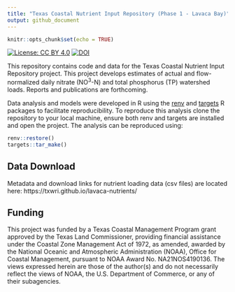 ```yaml
---
title: "Texas Coastal Nutrient Input Repository (Phase 1 - Lavaca Bay)"
output: github_document
---
```


```r
knitr::opts_chunk$set(echo = TRUE)
```

[![License: CC BY 4.0](https://img.shields.io/badge/License-CC%20BY%204.0-lightgrey.svg)](https://creativecommons.org/licenses/by/4.0/)
[![DOI](https://zenodo.org/badge/DOI/10.5281/zenodo.7330754.svg)](https://doi.org/10.5281/zenodo.7330754)

This repository contains code and data for the Texas Coastal Nutrient Input Repository project. This project develops estimates of actual and flow-normalized daily nitrate (NO^3^-N) and total phosphorus (TP) watershed loads. Reports and publications are forthcoming.

Data analysis and models were developed in R using the [renv](https://rstudio.github.io/renv/) and [targets](https://docs.ropensci.org/targets/) R packages to facilitate reproducibility. To reproduce this analysis clone the repository to your local machine, ensure both renv and targets are installed and open the project. The analysis can be reproduced using:

```r
renv::restore()
targets::tar_make()
```

## Data Download

Metadata and download links for nutrient loading data (csv files) are located here: https://txwri.github.io/lavaca-nutrients/


## Funding

This project was funded by a Texas Coastal Management Program grant approved by the Texas Land Commissioner, providing financial assistance under the Coastal Zone Management Act of 1972, as amended, awarded by the National Oceanic and Atmospheric Administration (NOAA), Office for Coastal Management, pursuant to NOAA Award No. NA21NOS4190136. The views expressed herein are those of the author(s) and do not necessarily reflect the views of NOAA, the U.S. Department of Commerce, or any of their subagencies.